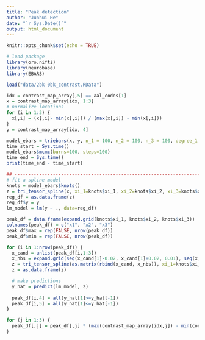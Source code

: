 ```yaml
---
title: "Peak detection"
author: "Junhui He"
date: "`r Sys.Date()`"
output: html_document
---
```


```r
knitr::opts_chunk$set(echo = TRUE)
```

```r
# load package
library(oro.nifti)
library(neurobase)
library(EBARS)

load("data/2bk-0bk_contrast.RData")
```

```r
idx = contrast_map_array[,5] == aal_codes[1]
x = contrast_map_array[idx, 1:3]
# normalize locations
for (i in 1:3) {
  x[,i] = (x[,i]- min(x[,i])) / (max(x[,i]) - min(x[,i]))
}
y = contrast_map_array[idx, 4]
```

```r
model_ebars = triebars(x, y, n_1 = 100, n_2 = 100, n_3 = 100, degree_1 = 1, degree_2 = 1, degree_3 = 1)
time_start = Sys.time()
model_ebars$mcmc(burns=100, steps=100)
time_end = Sys.time()
print(time_end - time_start)
```

```r
## ----------------------------------------------------------------------------------------------
# fit a spline model
knots = model_ebars$knots()
z = tri_tensor_spline(x, xi_1=knots$xi_1, xi_2=knots$xi_2, xi_3=knots$xi_3, degree_1 = 1, degree_2 = 1, degree_3 = 1, intercept_1 = TRUE, intercept_2 = TRUE, intercept_3 = TRUE)
reg_df = as.data.frame(z)
reg_df$y = y
lm_model = lm(y ~ ., data=reg_df)

peak_df = data.frame(expand.grid(knots$xi_1, knots$xi_2, knots$xi_3))
colnames(peak_df) = c("x1", "x2", "x3")
peak_df$max = rep(FALSE, nrow(peak_df))
peak_df$min = rep(FALSE, nrow(peak_df))
```

```r
for (i in 1:nrow(peak_df)) {
  x_cand = unlist(peak_df[i,1:3])
  x_nbs = expand.grid(seq(x_cand[1]-0.02, x_cand[1]+0.02, 0.01), seq(x_cand[2]-0.02, x_cand[2]+0.02, 0.01), seq(x_cand[3]-0.02, x_cand[3]+0.02, 0.01))
  z = tri_tensor_spline(as.matrix(rbind(x_cand, x_nbs)), xi_1=knots$xi_1, xi_2=knots$xi_2, xi_3=knots$xi_3, degree_1 = 1, degree_2 = 1, degree_3 = 1, intercept_1 = TRUE, intercept_2 = TRUE, intercept_3 = TRUE)
  z = as.data.frame(z)

  # make predictions
  y_hat = predict(lm_model, z)
  
  peak_df[i,4] = all(y_hat[1]>=y_hat[-1])
  peak_df[i,5] = all(y_hat[1]<=y_hat[-1])
}
```

```r
for (j in 1:3) {
  peak_df[,j] = peak_df[,j] * (max(contrast_map_array[idx,j]) - min(contrast_map_array[idx,j])) + min(contrast_map_array[idx,j])
}
```

